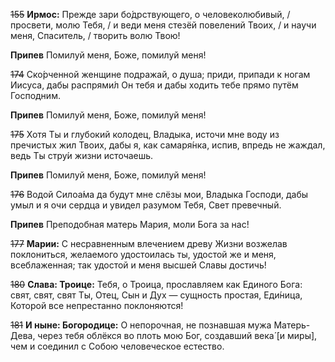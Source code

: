 ~~155~~ **Ирмос:** Прежде зари бо́дрствующего, о человеколюбивый, / просвети, молю Тебя, / и веди меня стезёй повелений Твоих, / и научи меня, Спаситель, / творить волю Твою!

**Припев** Помилуй меня, Боже, помилуй меня!

~~174~~ Ско́рченной женщине подражай, о душа; приди, припади к ногам Иисуса, дабы распрями́л Он тебя и дабы ходить тебе прямо путём Господним.

**Припев** Помилуй меня, Боже, помилуй меня!

~~175~~ Хотя Ты и глубокий колодец, Владыка, источи мне воду из пречистых жил Твоих, дабы я, как самаря́нка, испив, впредь не жаждал, ведь Ты стру́и жизни источаешь.

**Припев** Помилуй меня, Боже, помилуй меня!

~~176~~ Водой Силоа́ма да будут мне слёзы мои, Владыка Господи, дабы умыл и я очи сердца и увидел разумом Тебя, Свет превечный.

**Припев** Преподобная матерь Мария, моли Бога за нас!

~~177~~ **Марии:** С несравненным влечением древу Жизни возжелав поклониться, желаемого удостоилась ты, удостой же и меня, всеблаженная; так удостой и меня высшей Славы достичь!

~~180~~ **Слава: Троице:** Тебя, о Троица, прославляем как Единого Бога: свят, свят, свят Ты, Отец, Сын и Дух — сущность простая, Еди́ница, Которой все непрестанно поклоняются!

~~181~~ **И ныне: Богородице:** О непорочная, не познавшая мужа Матерь-Дева, через тебя облёкся во плоть мою Бог, создавший века́ <R>[</R>и миры<R>]</R>, чем и соединил с Собою человеческое естество.
